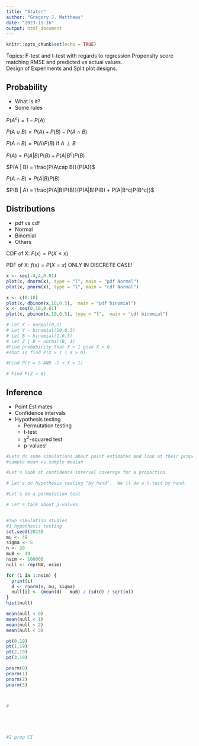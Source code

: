 ```yaml
---
title: "Stats!"
author: "Gregory J. Matthews"
date: "2023-11-16"
output: html_document
---
```


```r
knitr::opts_chunk$set(echo = TRUE)
```

Topics: F-test and t-test with regards to regression Propensity score matching RMSE and predicted vs actual values.\
Design of Experiments and Split plot designs.

## Probability

-   What is it?\
-   Some rules

$P(A^c) = 1 - P(A)$

$P(A \cup B) = P(A) + P(B) - P(A \cap B)$

$P(A \cap B) = P(A) P(B)$ if $A \perp B$

$P(A) = P(A|B)P(B) + P(A|B^c)P(B)$

$P(A | B) = \frac{P(A\cap B)}{P(A)}$

$P(A\cap B) = P(A|B)P(B)$

$P(B | A) = \frac{P(A|B)P(B)}{P(A|B)P(B) + P(A|B^c)P(B^c)}$

## Distributions

-   pdf vs cdf
-   Normal
-   Binomial
-   Others

CDF of X: $F(x) = P(X \le x)$

PDF of X: $f(x) = P(X = x)$ ONLY IN DISCRETE CASE!

```r
x <- seq(-4,4,0.01)
plot(x, dnorm(x), type = "l", main = "pdf Normal")
plot(x, pnorm(x), type = "l", main = "cdf Normal")
```

```r
x <- c(0:10)
plot(x, dbinom(x,10,0.5),  main = "pdf binomial")
x <- seq(0,10,0.01)
plot(x, pbinom(x,10,0.5), type = "l",  main = "cdf binomial")
```

```r
# Let X ~ normal(0,1)
# Let Y ~ binomial(10,0.5)
# Let B ~ binomial(1,0.5)
# Let Z | B ~ normal(B, 1)
#Find probability that X > 1 give X > 0.  
#That is find P(X > 1 | X > 0). 

#Find P(Y = 5 AND -1 < X < 1)

# Find P(Z > 0)

```

## Inference

-   Point Estimates
-   Confidence intervals
-   Hypothesis testing
    -   Permutation testing
    -   t-test
    -   $\chi^2$-squared test
    -   p-values!

```r
#Lets do some simulations about point estimates and look at their properties 
#sample mean vs sample median

#Let's look at confidence interval coverage for a proportion. 

# Let's do hypothesis testing "by hand".  We'll do a t-test by hand.

#Let's do a permutation test

# Let's talk about p-values.  



```

```r
#Two simulation studies 
#1 hypothesis testing 
set.seed(2023)
mu <- 49 
sigma <- 5
n <- 20 
mu0 <- 49
nsim <- 100000
null <- rep(NA, nsim)

for (i in 1:nsim) {
  print(i)
  d <- rnorm(n, mu, sigma)
  null[i] <- (mean(d) - mu0) / (sd(d) / sqrt(n))
}
hist(null)

mean(null < 0)
mean(null < 1)
mean(null < 2)
mean(null < 3)

pt(0,19)
pt(1,19)
pt(2,19)
pt(3,19)

pnorm(0)
pnorm(1)
pnorm(2)
pnorm(3)



#





#2 prop CI





```
